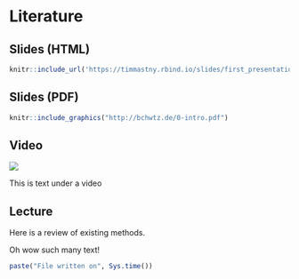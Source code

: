 # Literature

## Slides (HTML)

```r
knitr::include_url('https://timmastny.rbind.io/slides/first_presentation#1')
```

## Slides (PDF)

```r
knitr::include_graphics("http://bchwtz.de/0-intro.pdf")
```

## Video

![](https://youtu.be/zNzZ1PfUDNk)

This is text under a video

## Lecture

Here is a review of existing methods.

Oh wow such many text!

```r
paste("File written on", Sys.time())
```

